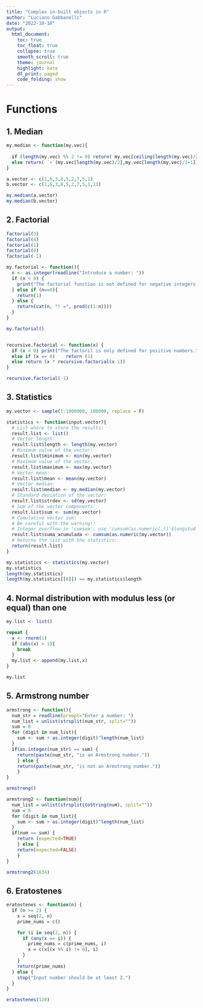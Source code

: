 ---
title: "Complex in-built objects in R"
author: "Luciano Gabbanelli"
date: "2022-10-10"
output:
  html_document:
    toc: true
    toc_float: true
    collapse: true
    smooth_scroll: true
    theme: journal
    highlight: kate
    df_print: paged
    code_folding: show
---

# Functions

## 1. Median
```{r}

my.median <- function(my.vec){
  
  if (length(my.vec) %% 2 != 0) return( my.vec[ceiling(length(my.vec)/2)] )
  else return( `+`(my.vec[length(my.vec)/2],my.vec[length(my.vec)/2+1])/2 )
}

a.vector <- c(1,6,3,8,5,2,7,5,1)
b.vector <- c(1,6,3,8,5,2,7,5,1,11)

my.median(a.vector)
my.median(b.vector)

```

## 2. Factorial

```{r}

factorial(3)
factorial(4)
factorial(1)
factorial(0)
factorial(-1)

my.factorial <- function(){
  n <- as.integer(readline("Introduce a number: "))
  if (n < 0) {
    print("The factorial function is not defined for negative integers.")
  } else if (n==0){
    return(1)
  } else {
    return(cat(n, "! =", prod(c(1:n))))
  }
}

my.factorial()


recursive.factorial <- function(x) {
  if (x < 0) print("The factoril is only defined for positive numbers.")
  else if (x == 0)    return (1)
  else return (x * recursive.factorial(x-1))
}

recursive.factorial(-1)


```



## 3. Statistics

```{r}

my.vector <- sample(1:1000000, 100000, replace = F)

statistics <- function(input.vector){
  # List where to store the results:
  result.list <- list()
  # Vector length:
  result.list$length <- length(my.vector)
  # Minimum value of the vector:
  result.list$minimum <- min(my.vector)
  # Maximum value of the vector.
  result.list$maximum <- max(my.vector)
  # Vector mean:
  result.list$mean <- mean(my.vector)
  # Vector median:
  result.list$median <- my.median(my.vector)
  # Standard deviation of the vector:
  result.list$strdev <- sd(my.vector)
  # Sum of the vector components:
  result.list$sum <- sum(my.vector)
  # Cumulative vector sum:
  # Be careful with the warning!!
  # Integer overflow in 'cumsum'; use 'cumsum(as.numeric(.))'$longitud
  result.list$suma_acumulada <- cumsum(as.numeric(my.vector))
  # Returns the list with the statistics:
  return(result.list)
}

my.statistics <- statistics(my.vector)
my.statistics
length(my.statistics)
length(my.statistics[[8]]) == my.statistics$length

```



## 4. Normal distribution with modulus less (or equal) than one

```{r}

my.list <- list()

repeat {
  x <- rnorm(1)
  if (abs(x) > 1){
    break
  }
  my.list <- append(my.list,x)
}

my.list

```



## 5. Armstrong number

```{r}

armstrong <- function(){
  num_str = readline(prompt="Enter a number: ")
  num_list = unlist(strsplit(num_str, split=""))
  sum = 0
  for (digit in num_list){
    sum <- sum + as.integer(digit)^length(num_list)
  }
  if(as.integer(num_str) == sum) {
    return(paste(num_str, "is an Armstrong number."))
    } else {
    return(paste(num_str, "is not an Armstrong number."))
    }
}

armstrong()

armstrong2 <- function(num){
  num_list = unlist(strsplit(toString(num), split=""))
  sum = 0
  for (digit in num_list){
    sum <- sum + as.integer(digit)^length(num_list)
  }
  if(num == sum) {
    return (expected=TRUE)
    } else {
    return(expected=FALSE)
    }
}

armstrong2(1634)

```



## 6. Eratostenes

```{r}

eratostenes <- function(n) {
  if (n >= 2) {
    x = seq(2, n)
    prime_nums = c()

    for (i in seq(2, n)) {
      if (any(x == i)) {
        prime_nums = c(prime_nums, i)
        x = c(x[(x %% i) != 0], i)
      }
    }
    return(prime_nums)
  } else {
    stop("Input number should be at least 2.")
  }
} 

eratostenes(120)
```
